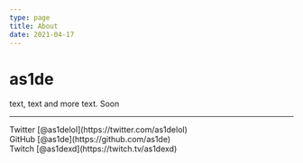 ```yaml
---
type: page
title: About
date: 2021-04-17
---
```


# as1de

text, text and more text. Soon

---

<div>
  Twitter [@as1delol](https://twitter.com/as1delol)
  <br />
  GitHub [@as1de](https://github.com/as1de)
  <br />
  Twitch [@as1dexd](https://twitch.tv/as1dexd)
  <br />
</div>
